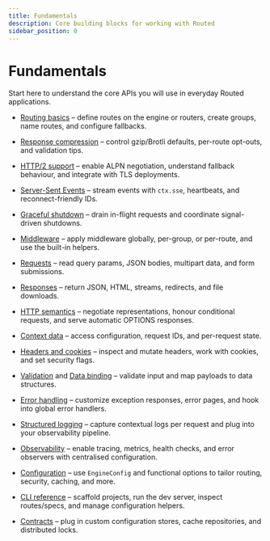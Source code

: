 ```yaml
---
title: Fundamentals
description: Core building blocks for working with Routed
sidebar_position: 0
---
```


# Fundamentals

Start here to understand the core APIs you will use in everyday Routed applications.

- [Routing basics](/docs/routed/fundamentals/routing) – define routes on the engine or routers, create groups, name routes, and configure fallbacks.
- [Response compression](/docs/routed/fundamentals/compression) – control gzip/Brotli defaults, per-route opt-outs, and validation tips.
- [HTTP/2 support](/docs/routed/advanced/http2) – enable ALPN negotiation, understand fallback behaviour, and integrate with TLS deployments.
- [Server-Sent Events](/docs/routed/fundamentals/sse) – stream events with `ctx.sse`, heartbeats, and reconnect-friendly IDs.
- [Graceful shutdown](/docs/routed/fundamentals/graceful-shutdown) – drain in-flight requests and coordinate signal-driven shutdowns.
- [Middleware](/docs/routed/fundamentals/middleware) – apply middleware globally, per-group, or per-route, and use the built-in helpers.
- [Requests](/docs/routed/fundamentals/requests) – read query params, JSON bodies, multipart data, and form submissions.
- [Responses](/docs/routed/fundamentals/responses) – return JSON, HTML, streams, redirects, and file downloads.
- [HTTP semantics](/docs/routed/fundamentals/http-semantics) – negotiate representations, honour conditional requests, and serve automatic OPTIONS responses.
- [Context data](/docs/routed/fundamentals/context-data) – access configuration, request IDs, and per-request state.
- [Headers and cookies](/docs/routed/fundamentals/headers) – inspect and mutate headers, work with cookies, and set security flags.
- [Validation](/docs/routed/fundamentals/validation) and [Data binding](/docs/routed/fundamentals/binding) – validate input and map payloads to data structures.
- [Error handling](/docs/routed/fundamentals/error-handling) – customize exception responses, error pages, and hook into global error handlers.
- [Structured logging](/docs/routed/fundamentals/logging) – capture contextual logs per request and plug into your observability pipeline.
- [Observability](/docs/routed/fundamentals/observability) – enable tracing, metrics, health checks, and error observers with centralised configuration.

- [Configuration](/docs/routed/fundamentals/configuration) – use `EngineConfig` and functional options to tailor routing, security, caching, and more.
- [CLI reference](/docs/routed/fundamentals/cli) – scaffold projects, run the dev server, inspect routes/specs, and manage configuration helpers.
- [Contracts](/docs/routed/fundamentals/contracts) – plug in custom configuration stores, cache repositories, and distributed locks.
